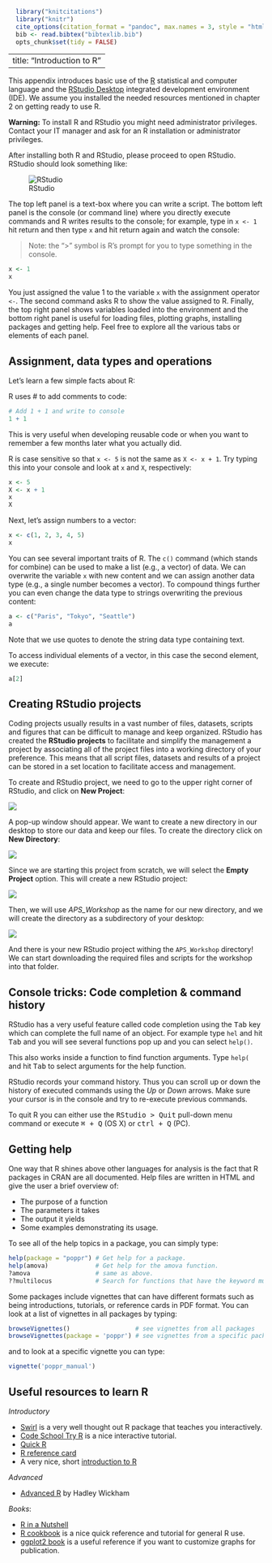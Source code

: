 ```r
  library("knitcitations")
  library("knitr")
  cite_options(citation_format = "pandoc", max.names = 3, style = "html", hyperlink = "to.doc")
  bib <- read.bibtex("bibtexlib.bib")
  opts_chunk$set(tidy = FALSE)
```
---
title: "Introduction to R"
---

This appendix introduces basic use of the [R](http://www.r-project.org)
statistical and computer language and the [RStudio
Desktop](http://www.rstudio.com/ide/) integrated development environment (IDE).
We assume you installed the needed resources mentioned in chapter 2 on getting
ready to use R.

**Warning:** To install R and RStudio you might need administrator privileges. Contact your IT manager and ask for an R installation or administrator privileges.

After installing both R and RStudio, please proceed to open RStudio. RStudio
should look something like:

![RStudio](images/Rstudio.png)

The top left panel is a text-box where you can write a script. The bottom left
panel is the console (or command line) where you directly execute commands and R
writes results to the console; for example, type in `x <- 1` hit return and then
type `x` and hit return again and watch the console:

> Note: the ">" symbol is R's prompt for you to type something in the console.

```r
x <- 1
x
```

You just assigned the value 1 to the variable `x` with the assignment operator
`<-`. The second command asks R to show the value assigned to R. Finally, the
top right panel shows variables loaded into the environment and the bottom right
panel is useful for loading files, plotting graphs, installing packages and
getting help. Feel free to explore all the various tabs or elements of each
panel.

Assignment, data types and operations
---

Let's learn a few simple facts about R:

R uses # to add comments to code:

```r
# Add 1 + 1 and write to console
1 + 1
```

This is very useful when developing reusable code or when you want to remember a
few months later what you actually did.

R is case sensitive so that `x <- 5` is not the same as  `X <- x + 1`. Try
typing this into your console and look at `x` and `X`, respectively:

```r
x <- 5
X <- x + 1
x
X
```

Next, let's assign numbers to a vector:

```r
x <- c(1, 2, 3, 4, 5)
x
```

You can see several important traits of R. The `c()` command (which stands for
combine) can be used to make a list (e.g., a vector) of data. We can overwrite
the variable `x` with new content and we can assign another data type (e.g., a
single number becomes a vector). To compound things further you can even change
the data type to strings overwriting the previous content:

```r
a <- c("Paris", "Tokyo", "Seattle")
a
```
Note that we use quotes to denote the string data type containing text. 

To access individual elements of a vector, in this case the second element, we
execute:

```r
a[2]
```

Creating RStudio projects 
---

Coding projects usually results in a vast number of files, datasets, scripts and figures that can be difficult to manage and keep organized.
RStudio has created the **RStudio projects** to facilitate and simplify the management a project by associating all of the project files into a working directory of your preference.
This means that all script files, datasets and results of a project can be stored in a set location to facilitate access and management.

To create and RStudio project, we need to go to the upper right corner of RStudio, and click on **New Project**:

![](images/RStudio_Proj1.png)

A pop-up window should appear. 
We want to create a new directory in our desktop to store our data and keep our files. 
To create the directory click on **New Directory**:

![](images/RStudio_Proj2.png)

Since we are starting this project from scratch, we will select the **Empty Project** option. This will create a new RStudio project:

![](images/RStudio_Proj3.png)

Then, we will use *APS_Workshop* as the name for our new directory, and we will create the directory as a subdirectory of your desktop:

![](images/RStudio_Proj4.png)

And there is your new RStudio project withing the `APS_Workshop` directory! We can start downloading the required files and scripts for the workshop into that folder.

Console tricks: Code completion & command history
---

RStudio has a very useful feature called code completion using the
<kbd>Tab</kbd> key which can complete the full name of an object. For example
type `hel` and hit <kbd>Tab</kbd> and you will see several functions pop up and
you can select `help()`.

This also works inside a function to find function arguments. Type `help(` and
hit <kbd>Tab</kbd> to select arguments for the help function.

RStudio records your command history. Thus you can scroll up or down the
history of executed commands using the *Up* or *Down* arrows. Make sure your
cursor is in the console and try to re-execute previous commands.

To quit R you can either use the <kbd>RStudio > Quit</kbd> pull-down menu
command or execute <kbd>⌘ + Q</kbd> (OS X) or <kbd>ctrl + Q</kbd> (PC).

Getting help
---

One way that R shines above other languages for analysis is the fact that
R packages in CRAN are all documented. Help files are written in HTML and give
the user a brief overview of:

 - The purpose of a function
 - The parameters it takes
 - The output it yields
 - Some examples demonstrating its usage. 

To see all of the help topics in a package, you can simply type:

```r
help(package = "poppr") # Get help for a package.
help(amova)             # Get help for the amova function.
?amova                  # same as above.
??multilocus            # Search for functions that have the keyword multilocus.
```
Some packages include vignettes that can have different formats such as being
introductions, tutorials, or reference cards in PDF format. You can look at a
list of vignettes in all packages by typing:

```r
browseVignettes()                  # see vignettes from all packages
browseVignettes(package = 'poppr') # see vignettes from a specific package.
```

and to look at a specific vignette you can type:

```r
vignette('poppr_manual')
```

Useful resources to learn R
---

*Introductory*

 - [Swirl](http://swirlstats.com/) is a very well thought out R package that teaches you interactively.
 - [Code School Try R](https://www.codeschool.com/courses/try-r) is a nice interactive tutorial. 
 - [Quick R](http://www.statmethods.net/interface/help.html)
 - [R reference card](http://cran.r-project.org/doc/contrib/Short-refcard.pdf)
 - A very nice, short [introduction to R](http://ateucher.github.io/rcourse_site/index.html)

*Advanced*

 - [Advanced R](http://adv-r.had.co.nz/) by Hadley Wickham

*Books*:

 - [R in a Nutshell](http://shop.oreilly.com/product/0636920022008.do) 
 - [R cookbook](http://www.cookbook-r.com/) is a nice quick reference and tutorial for general R use.
 - [ggplot2 book](http://ggplot2.org/book/) is a useful reference if you want to customize graphs for publication. 

